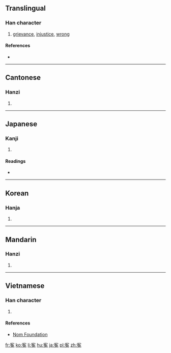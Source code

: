 {{also|冤}}
==Translingual==

===Han character===
{{Han char|rn=40|rad=宀|as=08|sn=11|four=|canj=JNAI|ids=⿱宀兔}}

# [[grievance]], [[injustice]], [[wrong]]

====References====
* {{Han ref|kx=0288.030|dkj=07202|dj=0569.070|hdz=20940.030|uh=5BC3|ud=23491}}

----

==Cantonese==

===Hanzi===
{{yue-hanzi|jyut=[[jyun1]]|y=yun1}}

# {{defn|lang=yue|sort=宀08}}

----

==Japanese==

===Kanji===
{{ja-kanji|grade=|rs=宀08}}

# {{defn|lang=ja|sort=宀08}}

====Readings====
* {{ja-readings|on=[[えん]] (en)|kun=[[かがむ]] (kagamu), [[ぬれぎぬ]] (nureginu)}}

----

==Korean==

===Hanja===
{{ko-hanja|hangeul=원|rv=won|mr=wŏn}}

# {{defn|lang=ko|sort=宀08}}

----

==Mandarin==

===Hanzi===
{{cmn-hanzi|pin=[[yuān]] ([[yuan1]])|wg=yüan<sup>1</sup>}}

# {{defn|lang=cmn|sort=宀08}}

----

==Vietnamese==

===Han character===
{{vi-readings|rs=宀08|hanviet=oan}}

# {{defn|lang=vi|sort=宀08}}

====References====
* [http://nomfoundation.org/common/nom_details.php?codepoint=5bc3 Nom Foundation]

[[fr:寃]]
[[ko:寃]]
[[li:寃]]
[[hu:寃]]
[[ja:寃]]
[[pl:寃]]
[[zh:寃]]